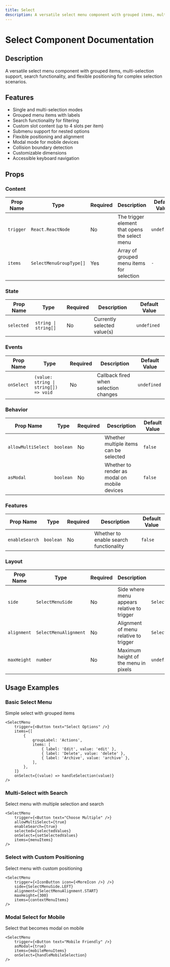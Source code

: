 ```yaml
---
title: Select
description: A versatile select menu component with grouped items, multi-selection support, search functionality, and flexible positioning for complex selection scenarios.
---
```


# Select Component Documentation

## Description

A versatile select menu component with grouped items, multi-selection support, search functionality, and flexible positioning for complex selection scenarios.

## Features

- Single and multi-selection modes
- Grouped menu items with labels
- Search functionality for filtering
- Custom slot content (up to 4 slots per item)
- Submenu support for nested options
- Flexible positioning and alignment
- Modal mode for mobile devices
- Collision boundary detection
- Customizable dimensions
- Accessible keyboard navigation

## Props

### Content

| Prop Name | Type                    | Required | Description                                    | Default Value |
| --------- | ----------------------- | -------- | ---------------------------------------------- | ------------- |
| `trigger` | `React.ReactNode`       | No       | The trigger element that opens the select menu | `undefined`   |
| `items`   | `SelectMenuGroupType[]` | Yes      | Array of grouped menu items for selection      | `-`           |

### State

| Prop Name  | Type                 | Required | Description                 | Default Value |
| ---------- | -------------------- | -------- | --------------------------- | ------------- |
| `selected` | `string \| string[]` | No       | Currently selected value(s) | `undefined`   |

### Events

| Prop Name  | Type                                  | Required | Description                           | Default Value |
| ---------- | ------------------------------------- | -------- | ------------------------------------- | ------------- |
| `onSelect` | `(value: string \| string[]) => void` | No       | Callback fired when selection changes | `undefined`   |

### Behavior

| Prop Name          | Type      | Required | Description                                  | Default Value |
| ------------------ | --------- | -------- | -------------------------------------------- | ------------- |
| `allowMultiSelect` | `boolean` | No       | Whether multiple items can be selected       | `false`       |
| `asModal`          | `boolean` | No       | Whether to render as modal on mobile devices | `false`       |

### Features

| Prop Name      | Type      | Required | Description                            | Default Value |
| -------------- | --------- | -------- | -------------------------------------- | ------------- |
| `enableSearch` | `boolean` | No       | Whether to enable search functionality | `false`       |

### Layout

| Prop Name   | Type                  | Required | Description                                 | Default Value                |
| ----------- | --------------------- | -------- | ------------------------------------------- | ---------------------------- |
| `side`      | `SelectMenuSide`      | No       | Side where menu appears relative to trigger | `SelectMenuSide.BOTTOM`      |
| `alignment` | `SelectMenuAlignment` | No       | Alignment of menu relative to trigger       | `SelectMenuAlignment.CENTER` |
| `maxHeight` | `number`              | No       | Maximum height of the menu in pixels        | `undefined`                  |

## Usage Examples

### Basic Select Menu

Simple select with grouped items

```tsx
<SelectMenu
    trigger={<Button text="Select Options" />}
    items={[
        {
            groupLabel: 'Actions',
            items: [
                { label: 'Edit', value: 'edit' },
                { label: 'Delete', value: 'delete' },
                { label: 'Archive', value: 'archive' },
            ],
        },
    ]}
    onSelect={(value) => handleSelection(value)}
/>
```

### Multi-Select with Search

Select menu with multiple selection and search

```tsx
<SelectMenu
    trigger={<Button text="Choose Multiple" />}
    allowMultiSelect={true}
    enableSearch={true}
    selected={selectedValues}
    onSelect={setSelectedValues}
    items={menuItems}
/>
```

### Select with Custom Positioning

Select menu with custom positioning

```tsx
<SelectMenu
    trigger={<IconButton icon={<MoreIcon />} />}
    side={SelectMenuSide.LEFT}
    alignment={SelectMenuAlignment.START}
    maxHeight={300}
    items={contextMenuItems}
/>
```

### Modal Select for Mobile

Select that becomes modal on mobile

```tsx
<SelectMenu
    trigger={<Button text="Mobile Friendly" />}
    asModal={true}
    items={mobileMenuItems}
    onSelect={handleMobileSelection}
/>
```
